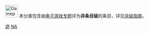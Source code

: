 {{Empty category}}

[[Image:Gamepad.svg|40px]] 本分类包含由[[Wikipedia:电子游戏专题|电子游戏专题]]评为<span style="background-color: {{class/colour|NA}};">'''非条目级'''</span>的条目，详见[[Wikipedia:电子游戏专题/评级|评级指南]]。

{{Cat class|topic=电子游戏}}

[[Category:非条目级条目|遊]]
[[Category:各等级电子游戏条目|NA]]